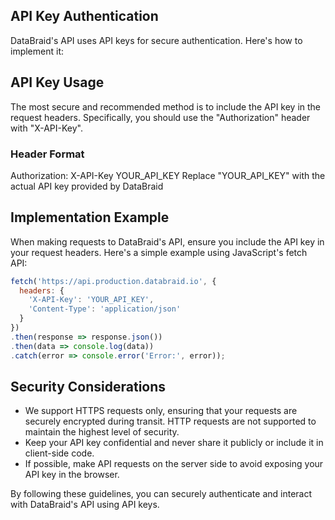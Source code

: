 ## API Key Authentication

DataBraid's API uses API keys for secure authentication. Here's how to implement it:

## API Key Usage

The most secure and recommended method is to include the API key in the request headers. Specifically, you should use the "Authorization" header with "X-API-Key".

### Header Format

Authorization: X-API-Key YOUR_API_KEY
Replace "YOUR_API_KEY" with the actual API key provided by DataBraid

## Implementation Example

When making requests to DataBraid's API, ensure you include the API key in your request headers. Here's a simple example using JavaScript's fetch API:

```javascript
fetch('https://api.production.databraid.io', {
  headers: {
    'X-API-Key': 'YOUR_API_KEY',
    'Content-Type': 'application/json'
  }
})
.then(response => response.json())
.then(data => console.log(data))
.catch(error => console.error('Error:', error));
```

## Security Considerations

- We support HTTPS requests only, ensuring that your requests are securely encrypted during transit. HTTP requests are not supported to maintain the highest level of security.
- Keep your API key confidential and never share it publicly or include it in client-side code.
- If possible, make API requests on the server side to avoid exposing your API key in the browser.

By following these guidelines, you can securely authenticate and interact with DataBraid's API using API keys.